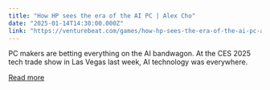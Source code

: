 ```yaml
---
title: "How HP sees the era of the AI PC | Alex Cho"
date: "2025-01-14T14:30:00.000Z"
link: "https://venturebeat.com/games/how-hp-sees-the-era-of-the-ai-pc-alex-cho/"
---
```


PC makers are betting everything on the AI bandwagon. At the CES 2025 tech trade show in Las Vegas last week, AI technology was everywhere.

[Read more](https://venturebeat.com/games/how-hp-sees-the-era-of-the-ai-pc-alex-cho/)
